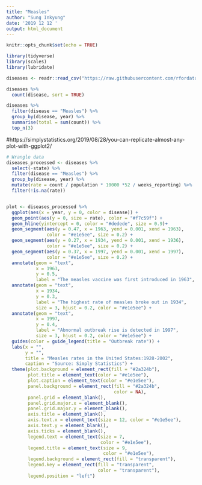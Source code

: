```yaml
---
title: "Measles"
author: "Sung Inkyung"
date: '2019 12 12 '
output: html_document
---
```


```r
knitr::opts_chunk$set(echo = TRUE)
```

```r
library(tidyverse)
library(scales)
library(lubridate)
```


```r
diseases <- readr::read_csv("https://raw.githubusercontent.com/rfordatascience/tidytuesday/master/data/2019/2019-12-10/diseases.csv")

diseases %>% 
  count(disease, sort = TRUE)

diseases %>% 
  filter(disease == "Measles") %>% 
  group_by(disease, year) %>% 
  summarise(total = sum(count)) %>% 
  top_n(3)

```
#https://simplystatistics.org/2019/08/28/you-can-replicate-almost-any-plot-with-ggplot2/
```r
# Wrangle data
diseases_processed <- diseases %>% 
  select(-state) %>% 
  filter(disease == "Measles") %>% 
  group_by(disease, year) %>% 
  mutate(rate = count / population * 10000 *52 / weeks_reporting) %>%
  filter(!is.na(rate))


plot <- diseases_processed %>% 
  ggplot(aes(x = year, y = 0, color = disease)) +
  geom_point(aes(y = 0, size = rate), color = "#f7c59f") +
  geom_hline(yintercept = 0, color = "#dedede", size = 0.9)+
  geom_segment(aes(y = 0.47, x = 1963, yend = 0.001, xend = 1963),
               color = "#e1e5ee", size = 0.2) +
  geom_segment(aes(y = 0.27, x = 1934, yend = 0.001, xend = 1936),
               color = "#e1e5ee", size = 0.2) +
  geom_segment(aes(y = 0.37, x = 1997, yend = 0.001, xend = 1997),
               color = "#e1e5ee", size = 0.2) +
  annotate(geom = "text",
           x = 1963,
           y = 0.5,
           label = "The measles vaccine was first introduced in 1963", size = 3, hjust = 0.2, color = "#e1e5ee") +
  annotate(geom = "text",
           x = 1934, 
           y = 0.3,
           label = "The highest rate of measles broke out in 1934",
           size = 3, hjust = 0.2, color = "#e1e5ee") +
  annotate(geom = "text",
           x = 1997,
           y = 0.4,
           label = "Abnormal outbreak rise is detected in 1997",
           size = 3, hjust = 0.2, color = "#e1e5ee") +
  guides(color = guide_legend(title = "Outbreak rate")) +
  labs(x = "",
       y = "",
       title = "Measles rates in the United States:1928-2002",
       caption = "Source: Simply Statistics") + 
  theme(plot.background = element_rect(fill = "#2a324b"),
        plot.title = element_text(color = "#e1e5ee"),
        plot.caption = element_text(color = "#e1e5ee"),
        panel.background = element_rect(fill = "#2a324b", 
                                        color = NA),
        panel.grid = element_blank(),
        panel.grid.major.x = element_blank(),
        panel.grid.major.y = element_blank(),
        axis.title = element_blank(),
        axis.text.x = element_text(size = 12, color = "#e1e5ee"),
        axis.text.y = element_blank(),
        axis.ticks = element_blank(),
        legend.text = element_text(size = 7, 
                                   color = "#e1e5ee"),
        legend.title = element_text(size = 9,
                                    color = "#e1e5ee"),
        legend.background = element_rect(fill = "transparent"),
        legend.key = element_rect(fill = "transparent",
                                  color = "transparent"),
        legend.position = "left")

```

